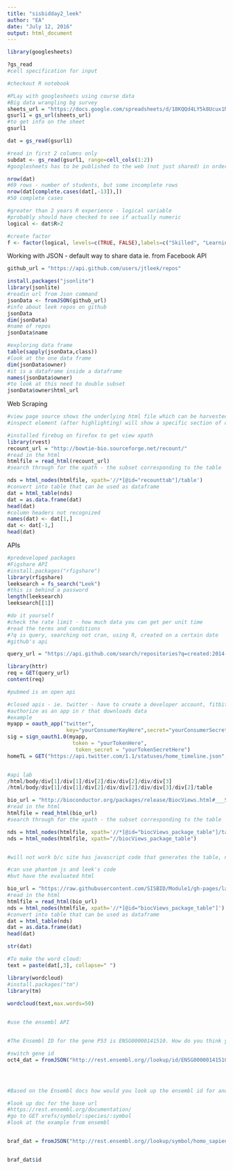 ```yaml
---
title: "sisbidday2_leek"
author: "EA"
date: "July 12, 2016"
output: html_document
---
```




```r
library(googlesheets)

?gs_read
#cell specification for input

#checkout R notebook

#PLay with googlesheets using course data
#Big data wrangling bg survey
sheets_url = "https://docs.google.com/spreadsheets/d/18KQQd4LY5k8Ucux1MvWCsQGQJlvd0ECTnn-3ixdOKFM/pubhtml"
gsurl1 = gs_url(sheets_url)
#to get info on the sheet
gsurl1

dat = gs_read(gsurl1)

#read in first 2 columns only
subdat <- gs_read(gsurl1, range=cell_cols(1:2))
#googlesheets has to be published to the web (not just shared) in order to use this (not done in R, done in the google browser)

nrow(dat)
#69 rows - number of students, but some incomplete rows
nrow(dat[complete.cases(dat[,-13]),])
#50 complete cases

#greater than 2 years R experience - logical variable
#probably should have checked to see if actually numeric
logical <- dat$R>2

#create factor
f <- factor(logical, levels=c(TRUE, FALSE),labels=c("Skilled", "Learning"))
```

Working with JSON - default way to share data ie. from Facebook API

```r
github_url = "https://api.github.com/users/jtleek/repos"

install.packages("jsonlite")
library(jsonlite)
#readin url from Json command
jsonData <- fromJSON(github_url)
#info about leek repos on github
jsonData
dim(jsonData)
#name of repos
jsonData$name

#exploring data frame
table(sapply(jsonData,class))
#look at the one data frame
dim(jsonData$owner)
#it is a dataframe inside a dataframe
names(jsonData$owner)
#to look at this need to double subset
jsonData$owner$html_url

```


Web Scraping
```r
#view page source shows the underlying html file which can be harvested
#inspect element (after highlighting) will show a specific section of code

#installed firebug on firefox to get view xpath
library(rvest)
recount_url = "http://bowtie-bio.sourceforge.net/recount/"
#read in the html
htmlfile = read_html(recount_url)
#search through for the xpath - the subset corresponding to the table

nds = html_nodes(htmlfile, xpath='//*[@id="recounttab"]/table')
#convert into table that can be used as dataframe
dat = html_table(nds)
dat = as.data.frame(dat)
head(dat)
#column headers not recognized
names(dat) <- dat[1,]
dat <- dat[-1,]
head(dat)


```


APIs

```r
#predeveloped packages
#Figshare API
#install.packages("rfigshare")
library(rfigshare)
leeksearch = fs_search("Leek")
#this is behind a password
length(leeksearch)
leeksearch[[1]]

#do it yourself
#check the rate limit - how much data you can get per unit time
#read the terms and conditions
#?q is query, searching not cran, using R, created on a certain date
#github's api

query_url = "https://api.github.com/search/repositories?q=created:2014-08-13+language:r+-user:cran"

library(httr)
req = GET(query_url)
content(req)

#pubmed is an open api

#closed apis - ie. twitter - have to create a developer account, fitbit
#authorize as an app in r that downloads data
#example
myapp = oauth_app("twitter",
                   key="yourConsumerKeyHere",secret="yourConsumerSecretHere")
sig = sign_oauth1.0(myapp,
                     token = "yourTokenHere",
                      token_secret = "yourTokenSecretHere")
homeTL = GET("https://api.twitter.com/1.1/statuses/home_timeline.json", sig)


#api lab
/html/body/div[1]/div[1]/div[2]/div/div[2]/div/div[3]
/html/body/div[1]/div[1]/div[2]/div/div[2]/div/div[3]/div[2]/table

bio_url = "http://bioconductor.org/packages/release/BiocViews.html#___Software/"
#read in the html
htmlfile = read_html(bio_url)
#search through for the xpath - the subset corresponding to the table

nds = html_nodes(htmlfile, xpath='//*[@id="biocViews_package_table"]/table')
nds = html_nodes(htmlfile, xpath="//biocViews_package_table")


#will not work b/c site has javascript code that generates the table, not the table, so need to have a piece of code to get the table generated and take the html code

#can use phantom js and leek's code
#but have the evaluated html

bio_url = "https://raw.githubusercontent.com/SISBID/Module1/gh-pages/labs/bioc-software.html"
#read in the html
htmlfile = read_html(bio_url)
nds = html_nodes(htmlfile, xpath='//*[@id="biocViews_package_table"]')
#convert into table that can be used as dataframe
dat = html_table(nds)
dat = as.data.frame(dat)
head(dat)

str(dat)

#To make the word cloud:
text = paste(dat[,3], collapse=" ")

library(wordcloud)
#install.packages("tm")
library(tm)
  
wordcloud(text,max.words=50)


#use the ensembl API


#The Ensembl ID for the gene P53 is ENSG00000141510. How do you think you'd change the command above to look up this gene?

#switch gene id
oct4_dat = fromJSON("http://rest.ensembl.org//lookup/id/ENSG00000141510?content-type=application/json;expand=1")




#Based on the Ensembl docs how would you look up the ensembl id for another gene like BRAF?

#look up doc for the base url
#https://rest.ensembl.org/documentation/
#go to GET xrefs/symbol/:species/:symbol 
#look at the example from ensembl


braf_dat = fromJSON("http://rest.ensembl.org//lookup/symbol/homo_sapiens/BRAF?content-type=application/json;expand=1")


braf_dat$id
```

